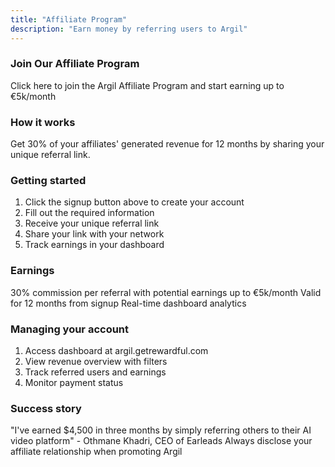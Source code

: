 ```yaml
---
title: "Affiliate Program"
description: "Earn money by referring users to Argil"
---
```


### Join Our Affiliate Program

<CardGroup cols="1">
  <Card title="Start Earning Now" icon="rocket" href="https://argil.getrewardful.com/signup">
    Click here to join the Argil Affiliate Program and start earning up to €5k/month
  </Card>
</CardGroup>

### How it works

Get 30% of your affiliates' generated revenue for 12 months by sharing your unique referral link.

### Getting started

1. Click the signup button above to create your account
2. Fill out the required information
3. Receive your unique referral link
4. Share your link with your network
5. Track earnings in your dashboard

### Earnings

<CardGroup cols="2">
  <Card title="Revenue Share" icon="money-bill">
    30% commission per referral with potential earnings up to €5k/month
  </Card>
  <Card title="Duration" icon="clock">
    Valid for 12 months from signup
  </Card>
  <Card title="Tracking" icon="chart-line">
    Real-time dashboard analytics
  </Card>
</CardGroup>

### Managing your account

1. Access dashboard at argil.getrewardful.com
2. View revenue overview with filters
3. Track referred users and earnings
4. Monitor payment status

### Success story

<Note>
  "I've earned $4,500 in three months by simply referring others to their AI video platform" - Othmane Khadri, CEO of Earleads
</Note>

<Warning>
  Always disclose your affiliate relationship when promoting Argil
</Warning>

